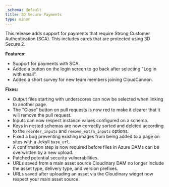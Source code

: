 ```yaml
---
_schema: default
title: 3D Secure Payments
type: minor
---
```

This release adds support for payments that require Strong Customer Authentication (SCA). This includes cards that are protected using 3D Secure 2.

**Features:**

* Support for payments with SCA.
* Added a button on the login screen to go back after selecting "Log in with email".
* Added a short survey for new team members joining CloudCannon.

**Fixes:**

* Output files starting with underscores can now be selected when linking to another page.
* The "Close" button on pull requests is now red to make it clearer that it will remove the pull request.
* Inputs can now respect instance values configured on a schema.
* Keys in nested schemas are now correctly sorted and deleted according to the `reorder_inputs` and `remove_extra_inputs` options.
* Fixed a bug preventing existing images from being added to a page on sites with a Jekyll `base_url`.
* A confirmation step is now required before files in Azure DAMs can be overwritten by a new upload.
* Patched potential security vulnerabilities.
* URLs saved from a main asset source Cloudinary DAM no longer include the asset type, delivery type, and version prefixes.
* URLs saved after uploading an asset via the Cloudinary widget now respect your main asset source.
